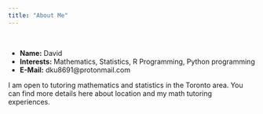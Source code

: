 ```yaml
---
title: "About Me"
---
```


&nbsp;

- __Name:__ David
- __Interests:__ Mathematics, Statistics, R Programming, Python programming
- __E-Mail:__ dku8691@protonmail.com



I am open to tutoring mathematics and statistics in the Toronto area. You can find more details here about location and my math tutoring experiences.